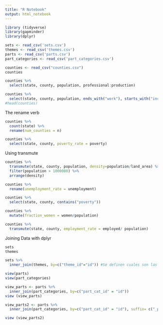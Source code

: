 ---
title: "R Notebook"
output: html_notebook
---

```{r}
library (tidyverse)
library(gapminder)
library(dplyr)

sets <- read_csv('sets.csv')
themes <- read_csv('themes.csv')
parts <- read_csv('parts.csv')
part_categories <- read_csv('part_categories.csv')


```
```{r}
counties <- read_csv("counties.csv")
counties

counties %>%
  select(state, county, population, professional:production)

counties %>%
  select(state, county, population, ends_with("work"), starts_with("income"))
#head(counties)
```
The rename verb

```{r}
counties %>%
  count(state) %>%
  rename(num_counties = n)

counties %>%
  select(state, county, poverty_rate = poverty)

```

Using transmute

```{r}

counties %>%
  transmute(state, county, population, density=population/land_area) %>%  #a diferencia de mutate, transmute solo mantiene las columanas indicadas o seleccionadas.
  filter(population > 1000000) %>%
  arrange(density)
```
```{r}
counties %>%
  rename(unemployment_rate = unemployment)

counties %>%
  select(state, county, contains("poverty"))
```
```{r}
counties %>%
  mutate(fraction_women = women/population)

counties %>%
  transmute(state, county, employment_rate = employed/ population)
```
Joining Data with dplyr

```{r}
sets
themes
```

```{r}
sets %>%
  inner_join(themes, by=c("theme_id"="id")) #Se definen cuales son las variables que se van a vincular, preservando el del primer set.
```

```{r}
view(parts)
view(part_categories)

view_parts <- parts %>%
  inner_join(part_categories, by=c("part_cat_id" = "id"))
view (view_parts)

view_parts2 <- parts %>%
  inner_join(part_categories, by=c("part_cat_id" = "id"), suffix= c("_parts", "_parts_categories"))

view (view_parts2)
  

```


